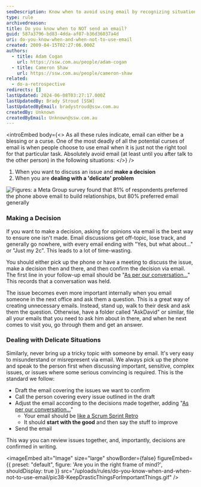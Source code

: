 ```yaml
---
seoDescription: Know when to avoid using email by recognizing situations where a phone call or meeting is more effective.
type: rule
archivedreason:
title: Do you know when to NOT send an email?
guid: 587a3796-bd83-4dda-af07-b36d36037a4d
uri: do-you-know-when-and-when-not-to-use-email
created: 2009-04-15T02:27:06.000Z
authors:
  - title: Adam Cogan
    url: https://ssw.com.au/people/adam-cogan
  - title: Cameron Shaw
    url: https://ssw.com.au/people/cameron-shaw
related:
  - do-a-retrospective
redirects: []
lastUpdated: 2024-06-08T03:27:17.000Z
lastUpdatedBy: Brady Stroud [SSW]
lastUpdatedByEmail: bradystroud@ssw.com.au
createdBy: Unknown
createdByEmail: Unknown@ssw.com.au
---
```


<introEmbed
  body={<>
As all these rules indicate, email can either be a blessing or a curse. One of the most deadly of all the potential curses of email is when people choose to use email when it is just not the right tool for that particular task. Absolutely avoid email (at least until you after talk to the other person) in the following situations:
  </>}
/>
1. When you want to discuss an issue and **make a decision**
2. When you are **dealing with a 'delicate' problem**

![Figures: a Meta Group survey found that 81% of respondents preferred the phone above email to build relationships, but 80% preferred email generally](/uploads/rules/do-you-know-when-and-when-not-to-use-email/MetaGroupPhoneOverEmail.gif)

### Making a Decision

If you want to make a decision, asking for opinions via email is the best way to ensure one isn't made. Email discussions get off-topic, lose track, and generally go nowhere, with every email ending with "Yes, but what about..." or "Just my 2c". This leads to a lot of time-wasting.

You should either pick up the phone or have a meeting to discuss the issue, make a decision then and there, and then confirm the decision via email. The first line in your follow-up email should be "[As per our conversation...](/do-you-send-as-per-our-conversation-emails)" This records that a conversation was held.

The issue becomes even more important internally when you email someone in the next office and ask them a question. This is a great way of creating unnecessary emails. Instead, stand up, walk to their desk and ask them the question. Otherwise, have a folder called "AskDavid" or similar, file all your emails that you need to ask him about in there, and when he next comes to visit you, go through them and get an answer.

### Dealing with Delicate Situations

Similarly, never bring up a tricky topic with someone by email. It's very easy to misunderstand or misrepresent via email. We always pick up the phone and speak to the person first when discussing important, sensitive, complex issues, or issues where some serious convincing is required. This is the standard we follow:

- Draft the email covering the issues we want to confirm
- Call the person covering every issue outlined in the draft
- Adjust the email according to the decisions made together, adding "[As per our conversation...](/do-you-send-as-per-our-conversation-emails)"
  - Your email should be [like a Scrum Sprint Retro](/do-a-retrospective)
  - It should **start with the good** and then say the stuff to improve
- Send the email

This way you can review issues together, and, importantly, decisions are confirmed in writing.


<imageEmbed
  alt="Image"
  size="large"
  showBorder={false}
  figureEmbed={{
    preset: "default",
    figure: 'Are you in the right frame of mind?',
    shouldDisplay: true
  }}
  src="/uploads/rules/do-you-know-when-and-when-not-to-use-email/pic38-KeepDrasticThingsForImportantThings.gif"
/>
